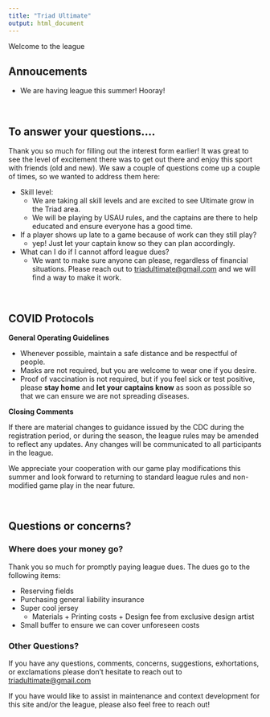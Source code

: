 ```yaml
---
title: "Triad Ultimate"
output: html_document
---
```


Welcome to the league 


## Annoucements 

* We are having league this summer! Hooray!

</br>

## To answer your questions.... 

Thank you so much for filling out the interest form earlier! It was great to see the level of excitement there was to get out there and enjoy this sport with friends (old and new). We saw a couple of questions come up a couple of times, so we wanted to address them here:


* Skill level:
    * We are taking all skill levels and are excited to see Ultimate grow in the Triad area.
    * We will be playing by USAU rules, and the captains are there to help educated and ensure everyone has a good time.
* If a player shows up late to a game because of work can they still play?
    * yep! Just let your captain know so they can plan accordingly.
* What can I do if I cannot afford league dues?
    * We want to make sure anyone can please, regardless of financial situations. Please reach out to <triadultimate@gmail.com> and we will find a way to make it work.


</br>

## COVID Protocols 

__General Operating Guidelines__  

* Whenever possible, maintain a safe distance and be respectful of people.
* Masks are not required, but you are welcome to wear one if you desire.
* Proof of vaccination is not required, but if you feel sick or test positive, please __stay home__ and __let your captains know__ as soon as possible so that we can ensure we are not spreading diseases.

__Closing Comments__ 

If there are material changes to guidance issued by the CDC during the registration period, or during the season, the league rules  may be amended to reflect any updates. Any changes will be communicated to all participants in the league. 

We appreciate your cooperation with our game play modifications this summer and look forward to returning to standard league rules and non-modified game play in the near future.

</br>

## Questions or concerns?

### Where does your money go?

Thank you so much for promptly paying league dues. The dues go to the following items:  

* Reserving fields
* Purchasing general liability insurance  
* Super cool jersey
  * Materials + Printing costs + Design fee from exclusive design artist
* Small buffer to ensure we can cover unforeseen costs


### Other Questions?

If you have any questions, comments, concerns, suggestions, exhortations, or exclamations please don't hesitate to reach out to <triadultimate@gmail.com> 

If you have would like to assist in maintenance and context development for this site and/or the league, please also feel free to reach out!